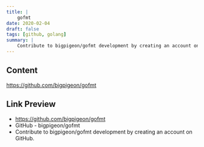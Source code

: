 ```yaml
---
title: |
    gofmt
date: 2020-02-04
draft: false
tags: [github, golang]
summary: |
    Contribute to bigpigeon/gofmt development by creating an account on GitHub.
---
```


## Content

https://github.com/bigpigeon/gofmt

## Link Preview

- https://github.com/bigpigeon/gofmt
- GitHub - bigpigeon/gofmt
- Contribute to bigpigeon/gofmt development by creating an account on GitHub.
